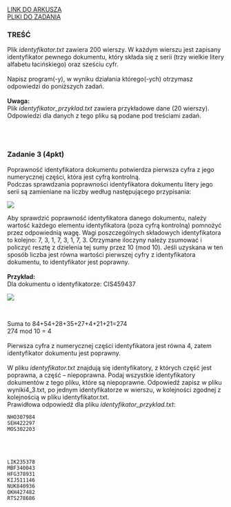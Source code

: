 
<div className="box_link"><a className="link  link_materials" target="_blank" href="https://arkusze.pl/maturalne/informatyka-2020-lipiec-matura-rozszerzona-2.pdf">LINK DO ARKUSZA</a>
<br/>
<a className="link  link_materials" href="https://arkusze.pl/maturalne/informatyka-2020-lipiec-matura-rozszerzona-zalaczniki.zip"> PLIKI DO ZADANIA</a>

<br/>
</div>

### TREŚĆ
Plik <i>identyfikator.txt</i> zawiera 200 wierszy. W każdym wierszu jest zapisany
identyfikator pewnego dokumentu, który składa się z serii (trzy wielkie litery alfabetu
łacińskiego) oraz sześciu cyfr.<br/><br/>
Napisz program(-y), w wyniku działania którego(-ych) otrzymasz odpowiedzi do poniższych
zadań.<br/><br/>
<b>Uwaga:<br/></b> 
Plik <i>identyfikator_przyklad.txt</i> zawiera przykładowe dane (20 wierszy).
Odpowiedzi dla danych z tego pliku są podane pod treściami zadań.

<br/><br/>

### Zadanie 3 (4pkt)
Poprawność identyfikatora dokumentu potwierdza pierwsza cyfra z jego numerycznej części,
która jest cyfrą kontrolną. <br/>
Podczas sprawdzania poprawności identyfikatora dokumentu litery jego serii są zamieniane na
liczby według następującego przypisania:<br/>

![](https://i.imgur.com/D3rzRq4.png)
<br/>

Aby sprawdzić poprawność identyfikatora danego dokumentu, należy wartość każdego
elementu identyfikatora (poza cyfrą kontrolną) pomnożyć przez odpowiednią wagę. Wagi
poszczególnych składowych identyfikatora to kolejno: 7, 3, 1, 7, 3, 1, 7, 3. Otrzymane iloczyny
należy zsumować i policzyć resztę z dzielenia tej sumy przez 10 (mod 10). Jeśli uzyskana w ten
sposób liczba jest równa wartości pierwszej cyfry z identyfikatora dokumentu, to identyfikator
jest poprawny. 
<br/><br/>
<b>Przykład:<br/></b>
Dla dokumentu o identyfikatorze: CIS459437 <br/>

![](https://i.imgur.com/NkC4H1V.png)

<br/>

Suma to 84+54+28+35+27+4+21+21=274<br/>
274 mod 10 = 4<br/><br/>
Pierwsza cyfra z numerycznej części identyfikatora jest równa 4, zatem identyfikator
dokumentu jest poprawny.<br/><br/>
W pliku <i>identyfikator.txt</i> znajdują się identyfikatory, z których część jest poprawna,
a część – niepoprawna. Podaj wszystkie identyfikatory dokumentów z tego pliku, które są
niepoprawne. Odpowiedź zapisz w pliku wyniki4_3.txt, po jednym identyfikatorze
w wierszu, w kolejności zgodnej z kolejnością w pliku identyfikator.txt.<br/>
Prawidłowa odpowiedź dla pliku <i>identyfikator_przyklad.txt</i>:

```
NHO307984
SEH422297
MOS302203
```

<br/><br/>
<Dropdown title="ODPOWIEDŹ">

```
LIK235378
MBF340043
HFG378931
KIJ511146
NUK840936
OKH427482
RTS278686
```
</Dropdown>


<Dropdown title="PRZYKŁADOWE ROZWIĄZANIE CAŁEGO ZADANIA">
</Dropdown>



